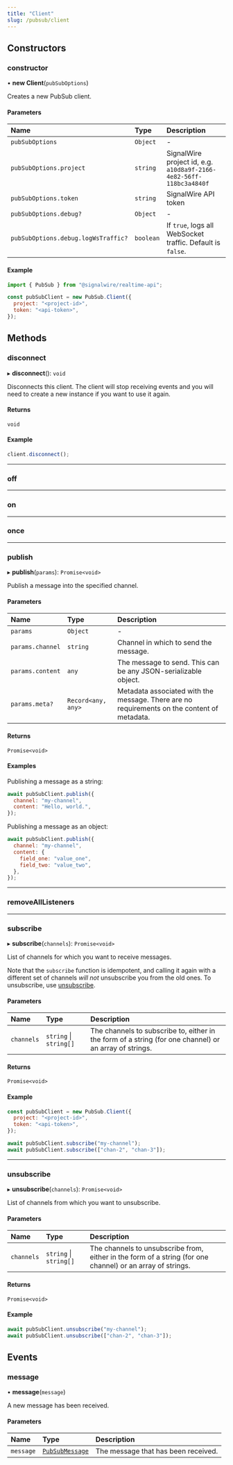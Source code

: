 ```yaml
---
title: "Client"
slug: /pubsub/client
---
```



## Constructors

### constructor

• **new Client**(`pubSubOptions`)

Creates a new PubSub client.

#### Parameters

| Name                                | Type      | Description                                                        |
|:------------------------------------|:----------|:-------------------------------------------------------------------|
| `pubSubOptions`                     | `Object`  | -                                                                  |
| `pubSubOptions.project`             | `string`  | SignalWire project id, e.g. `a10d8a9f-2166-4e82-56ff-118bc3a4840f` |
| `pubSubOptions.token`               | `string`  | SignalWire API token                                               |
| `pubSubOptions.debug?`              | `Object`  | -                                                                  |
| `pubSubOptions.debug.logWsTraffic?` | `boolean` | If `true`, logs all WebSocket traffic. Default is `false`.         |


#### Example

```js
import { PubSub } from "@signalwire/realtime-api";

const pubSubClient = new PubSub.Client({
  project: "<project-id>",
  token: "<api-token>",
});
```

## Methods

### disconnect

▸ **disconnect**(): `void`

Disconnects this client. The client will stop receiving events and you will need to create a new instance if you want to use it again.

#### Returns

`void`

#### Example

```js
client.disconnect();
```

---

### off

<MethodOff />

---

### on

<MethodOn />

---

### once

<MethodOnce />

---

### publish

▸ **publish**(`params`): `Promise<void>`

Publish a message into the specified channel.

#### Parameters

| Name             | Type               | Description                                                                                 |
|:-----------------|:-------------------|:--------------------------------------------------------------------------------------------|
| `params`         | `Object`           | -                                                                                           |
| `params.channel` | `string`           | Channel in which to send the message.                                                       |
| `params.content` | `any`              | The message to send. This can be any JSON-serializable object.                              |
| `params.meta?`   | `Record<any, any>` | Metadata associated with the message. There are no requirements on the content of metadata. |

#### Returns

`Promise<void>`

#### Examples

Publishing a message as a string:

```js
await pubSubClient.publish({
  channel: "my-channel",
  content: "Hello, world.",
});
```

Publishing a message as an object:

```js
await pubSubClient.publish({
  channel: "my-channel",
  content: {
    field_one: "value_one",
    field_two: "value_two",
  },
});
```

---

### removeAllListeners

<MethodRemoveAllListeners />

---

### subscribe

▸ **subscribe**(`channels`): `Promise<void>`

List of channels for which you want to receive messages.

Note that the `subscribe` function is idempotent, and calling it again with a different set of channels _will not_ unsubscribe you from the old ones. To unsubscribe, use [unsubscribe](./pubsub-client.mdx#unsubscribe).

#### Parameters

| Name       | Type                   | Description                                                                                            |
|:-----------|:-----------------------|:-------------------------------------------------------------------------------------------------------|
| `channels` | `string` \| `string[]` | The channels to subscribe to, either in the form of a string (for one channel) or an array of strings. |

#### Returns

`Promise<void>`

#### Example

```js
const pubSubClient = new PubSub.Client({
  project: "<project-id>",
  token: "<api-token>",
});

await pubSubClient.subscribe("my-channel");
await pubSubClient.subscribe(["chan-2", "chan-3"]);
```

---

### unsubscribe

▸ **unsubscribe**(`channels`): `Promise<void>`

List of channels from which you want to unsubscribe.

#### Parameters

| Name       | Type                   | Description                                                                                                |
|:-----------|:-----------------------|:-----------------------------------------------------------------------------------------------------------|
| `channels` | `string` \| `string[]` | The channels to unsubscribe from, either in the form of a string (for one channel) or an array of strings. |

#### Returns

`Promise<void>`

#### Example

```js
await pubSubClient.unsubscribe("my-channel");
await pubSubClient.unsubscribe(["chan-2", "chan-3"]);
```

## Events

### message

• **message**(`message`)

A new message has been received.

#### Parameters

| Name      | Type                                         | Description                         |
|:----------|:---------------------------------------------|:------------------------------------|
| `message` | [`PubSubMessage`](./pubsub-pubsubmessage.md) | The message that has been received. |
